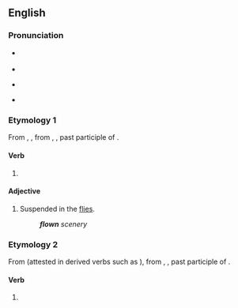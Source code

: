 ==English==

===Pronunciation===
* {{a|UK}} {{IPA|en|/ˈfləʊn/}}
* {{rhymes|en|əʊn}}
* {{a|US}} {{IPA|en|/ˈfloʊn/}}
* {{audio|en|en-us-flown.ogg|Audio (US)}}

===Etymology 1===
From {{inh|en|enm|flowen}}, {{m|enm|floȝen}}, from {{inh|en|ang|flogen}}, {{m|ang|ġeflogen}}, past participle of {{der|en|ang|flēogan|t=to fly}}.

====Verb====
{{head|en|verb form|cat2=irregular past participles}}

# {{inflection of|en|fly||past|part}}

====Adjective====
{{en-adj|-}}

# {{lb|en|theatre}} Suspended in the [[flies]].
#: '''''flown''' scenery''

===Etymology 2===
From {{inh|en|enm|flowen}} (attested in derived verbs such as {{m|enm|overflowen}}), from {{inh|en|ang|flōwen}}, {{m|ang|ġeflowen}}, past participle of {{der|en|ang|flōwan|t=to flow}}.

====Verb====
{{head|en|verb form|cat2=irregular past participles}}

# {{lb|en|rare|obsolete}} {{inflection of|en|flow||past|part}}